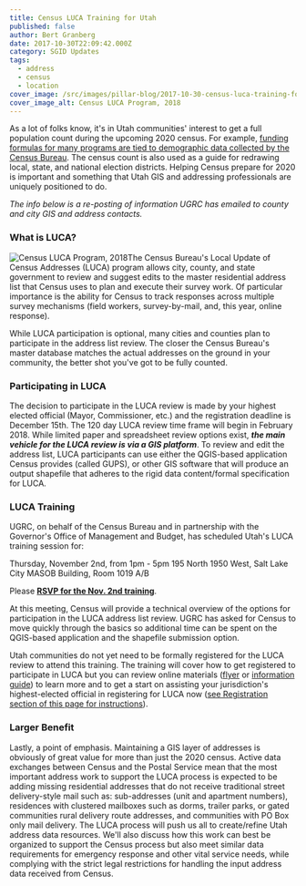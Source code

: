 ```yaml
---
title: Census LUCA Training for Utah
published: false
author: Bert Granberg
date: 2017-10-30T22:09:42.000Z
category: SGID Updates
tags:
  - address
  - census
  - location
cover_image: /src/images/pillar-blog/2017-10-30-census-luca-training-for-utah/luca2018.png
cover_image_alt: Census LUCA Program, 2018
---
```



As a lot of folks know, it's in Utah communities' interest to get a full population count during the upcoming 2020 census. For example, [funding formulas for many programs are tied to demographic data collected by the Census Bureau](https://www.nsgic.org/gwu-counting-for-dollars--census-informed-federal-program-funding). The census count is also used as a guide for redrawing local, state, and national election districts. Helping Census prepare for 2020 is important and something that Utah GIS and addressing professionals are uniquely positioned to do.

_The info below is a re-posting of information UGRC has emailed to county and city GIS and address contacts._

### What is LUCA?

![Census LUCA Program, 2018](../../images/pillar-blog/2017-10-30-census-luca-training-for-utah/luca2018.png)The Census Bureau's Local Update of Census Addresses (LUCA) program allows city, county, and state government to review and suggest edits to the master residential address list that Census uses to plan and execute their survey work. Of particular importance is the ability for Census to track responses across multiple survey mechanisms (field workers, survey-by-mail, and, this year, online response).

While LUCA participation is optional, many cities and counties plan to participate in the address list review. The closer the Census Bureau's master database matches the actual addresses on the ground in your community, the better shot you've got to be fully counted.

### Participating in LUCA

The decision to participate in the LUCA review is made by your highest elected official (Mayor, Commissioner, etc.) and the registration deadline is December 15th. The 120 day LUCA review time frame will begin in February 2018. While limited paper and spreadsheet review options exist, **_the main vehicle for the LUCA review is via a GIS platform_**. To review and edit the address list, LUCA participants can use either the QGIS-based application Census provides (called GUPS), or other GIS software that will produce an output shapefile that adheres to the rigid data content/formal specification for LUCA.

### LUCA Training

UGRC, on behalf of the Census Bureau and in partnership with the Governor's Office of Management and Budget, has scheduled Utah's LUCA training session for:

Thursday, November 2nd, from 1pm - 5pm
195 North 1950 West, Salt Lake City
MASOB Building, Room 1019 A/B

Please **[RSVP for the Nov. 2nd training](https://docs.google.com/forms/d/e/1FAIpQLSczYHcjdbW33f-8VpnevDEq9rOL4V18astz6uU74VAUpXJFZg/viewform?usp=sf_link)**.

At this meeting, Census will provide a technical overview of the options for participation in the LUCA address list review. UGRC has asked for Census to move quickly through the basics so additional time can be spent on the QGIS-based application and the shapefile submission option.

Utah communities do not yet need to be formally registered for the LUCA review to attend this training. The training will cover how to get registered to participate in LUCA but you can review online materials ([flyer](https://www2.census.gov/geo/pdfs/partnerships/luca/2020CensusLUCA_Flyer.pdf) or [information guide](https://www2.census.gov/geo/pdfs/partnerships/luca/2020LUCA_InfoGuide.pdf)) to learn more and to get a start on assisting your jurisdiction's highest-elected official in registering for LUCA now ([see Registration section of this page for instructions](https://www.census.gov/geo/partnerships/luca.html)).

### Larger Benefit

Lastly, a point of emphasis. Maintaining a GIS layer of addresses is obviously of great value for more than just the 2020 census. Active data exchanges between Census and the Postal Service mean that the most important address work to support the LUCA process is expected to be adding missing residential addresses that do not receive traditional street delivery-style mail such as:
sub-addresses (unit and apartment numbers), residences with clustered mailboxes such as dorms, trailer parks, or gated communities
rural delivery route addresses, and communities with PO Box only mail delivery.
The LUCA process will push us all to create/refine Utah address data resources. We'll also discuss how this work can best be organized to support the Census process but also meet similar data requirements for emergency response and other vital service needs, while complying with the strict legal restrictions for handling the input address data received from Census.

<Contacts subject={frontmatter.title} contactKey="luca_liaison" />
